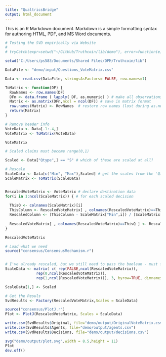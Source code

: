 ```yaml
---
title: "QualtricsBridge"
output: html_document
---
```


This is an R Markdown document. Markdown is a simple formatting syntax for authoring HTML, PDF, and MS Word documents.

```r
# Testing the SVD empirically via Website
# 
# tryCatch(expr=setwd("~/GitHub/Truthcoin/lib/demo"), error=function(e) setwd(choose.dir(caption="Failed to set working directory automatically. Choose 'Truthcoin/lib' folder:")) )

setwd("C:/Users/ps583/Documents/Shared Files/DPM/Truthcoin/lib")

```


```r

DataFile <- "demo/input/Questions_VoteMatrix.csv"

Data <- read.csv(DataFile, stringsAsFactors= FALSE, row.names=1)

ToMatrix <- function(DF) {
  RowNames <- row.names(DF)
  DFn <- data.frame ( lapply( DF, as.numeric) ) # make all observations numbers
  Matrix <- as.matrix(DFn,ncol = ncol(DF)) # save in matrix format
  row.names(Matrix) <- RowNames  # restore row names (lost during as.numeric)
  return(Matrix)
}

# Remove header info
VoteData <- Data[-1:-4,]
VoteMatrix <- ToMatrix(VoteData)

VoteMatrix

```


```r

# Scaled claims must become range(0,1)

Scaled <- Data["Qtype",] == "S" # which of these are scaled at all?

# Rescale
ScaleData <- Data[c("Min", "Max"),Scaled] # get the scales from the 'Qtype' row, and nothing else
ScaleMatrix <- ToMatrix(ScaleData)


RescaledVoteMatrix <- VoteMatrix # declare destination data
for(i in 1:ncol(ScaleMatrix)) { # for each scaled decision
  
  ThisQ <- colnames(ScaleMatrix)[i]
  ThisColumn <- RescaledVoteMatrix[ , colnames(RescaledVoteMatrix)==ThisQ ] # match the right column
  RescaledColumn <- (ThisColumn - ScaleMatrix["Min",i]) / (ScaleMatrix["Max",i] - ScaleMatrix["Min",i])  # "rescale"
  
  RescaledVoteMatrix[ , colnames(RescaledVoteMatrix)==ThisQ ] <- RescaledColumn # Overwrite
}

RescaledVoteMatrix

```


```r
# Load what we need
source("consensus/ConsensusMechanism.r")


# I've already rescaled, but we still need to pass the boolean - must fix this.
ScaleData <- matrix( c( rep(FALSE,ncol(RescaledVoteMatrix)),
              rep(0,ncol(RescaledVoteMatrix)),
              rep(1,ncol(RescaledVoteMatrix))), 3, byrow=TRUE, dimnames=list(c("Scaled","Min","Max"),colnames(RescaledVoteMatrix)) )

ScaleData[1,] <- Scaled

# Get the Resuls
SvdResults <- Factory(RescaledVoteMatrix,Scales = ScaleData)

source("consensus/PlotJ.r")
Plot <- PlotJ(RescaledVoteMatrix, Scales = ScaleData)

write.csv(SvdResults$Original, file="demo/output/OriginalVoteMatrix.csv")
write.csv(SvdResults$Agents, file="demo/output/agents.csv")
write.csv(SvdResults$Decisions, file="demo/output/decisions.csv")

svg("demo/output/plot.svg",width = 8.5,height = 11)
Plot
dev.off()

```
